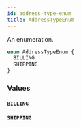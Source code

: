 ```yaml
---
id: address-type-enum
title: AddressTypeEnum
---
```


An enumeration.

```graphql
enum AddressTypeEnum {
  BILLING
  SHIPPING
}
```

### Values

#### `BILLING`

#### `SHIPPING`
